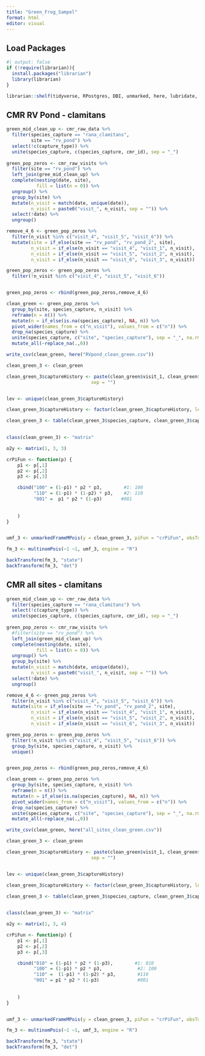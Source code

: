 ```yaml
---
title: "Green_Frog_Sampel"
format: html
editor: visual
---
```


## Load Packages
```r
#| output: false
if (!require(librarian)){
  install.packages("librarian")
  library(librarian)
}

librarian::shelf(tidyverse, RPostgres, DBI, unmarked, here, lubridate, kableExtra, GGally, MuMIn, AHMbook, AICcmodavg)

```

## CMR RV Pond - clamitans
```r
green_mid_clean_up <- cmr_raw_data %>% 
  filter(species_capture == "rana_clamitans",
         site == "rv_pond") %>% 
  select(!c(capture_type)) %>% 
  unite(species_capture, c(species_capture, cmr_id), sep = "_")
  
green_pop_zeros <- cmr_raw_visits %>% 
  filter(site == "rv_pond") %>% 
  left_join(gree_mid_clean_up) %>%
  complete(nesting(date, site), 
           fill = list(n = 0)) %>% 
  ungroup() %>% 
  group_by(site) %>% 
  mutate(n_visit = match(date, unique(date)),
         n_visit = paste0("visit_", n_visit, sep = "")) %>% 
  select(!date) %>% 
  ungroup()

remove_4_6 <- green_pop_zeros %>%
  filter(n_visit %in% c("visit_4", "visit_5", "visit_6")) %>%
  mutate(site = if_else(site == "rv_pond", "rv_pond_2", site),
         n_visit = if_else(n_visit == "visit_4", "visit_1", n_visit),
         n_visit = if_else(n_visit == "visit_5", "visit_2", n_visit),
         n_visit = if_else(n_visit == "visit_6", "visit_3", n_visit))

green_pop_zeros <- green_pop_zeros %>%
  filter(!n_visit %in% c("visit_4", "visit_5", "visit_6"))


green_pop_zeros <- rbind(green_pop_zeros,remove_4_6)

clean_green <- green_pop_zeros %>%   
  group_by(site, species_capture, n_visit) %>% 
  reframe(n = n()) %>% 
  mutate(n = if_else(is.na(species_capture), NA, n)) %>% 
  pivot_wider(names_from = c("n_visit"), values_from = c("n")) %>%
  drop_na(species_capture) %>%
  unite(species_capture, c("site", "species_capture"), sep = "_", na.rm = T) %>% 
  mutate_all(~replace_na(.,0)) 

write_csv(clean_green, here("RVpond_clean_green.csv"))

clean_green_3 <- clean_green

clean_green_3$captureHistory <- paste(clean_green$visit_1, clean_green$visit_2, clean_green$visit_3,
                               sep = "")


lev <- unique(clean_green_3$captureHistory)

clean_green_3$captureHistory <- factor(clean_green_3$captureHistory, levels = lev)

clean_green_3 <- table(clean_green_3$species_capture, clean_green_3$captureHistory)
  

class(clean_green_3) <- "matrix"

o2y <- matrix(1, 3, 3)

crPiFun <- function(p) {
    p1 <- p[,1]
    p2 <- p[,2]
    p3 <- p[,3]

    cbind("100" = (1-p1) * p2 * p3,        #1: 100    
          "110" = (1-p1) * (1-p2) * p3,    #2: 110
          "001" =  p1 * p2 * (1-p3)       #001
          
          
    )
}


umf_3 <- unmarkedFrameMPois(y = clean_green_3, piFun = "crPiFun", obsToY = o2y)

fm_3 <- multinomPois(~1 ~1, umf_3, engine = "R")

backTransform(fm_3, "state")
backTransform(fm_3, "det") 
```

## CMR all sites - clamitans
```r
green_mid_clean_up <- cmr_raw_data %>% 
  filter(species_capture == "rana_clamitans") %>% 
  select(!c(capture_type)) %>% 
  unite(species_capture, c(species_capture, cmr_id), sep = "_")
  
green_pop_zeros <- cmr_raw_visits %>% 
  #filter(site == "rv_pond") %>% 
  left_join(green_mid_clean_up) %>%
  complete(nesting(date, site), 
           fill = list(n = 0)) %>% 
  ungroup() %>% 
  group_by(site) %>% 
  mutate(n_visit = match(date, unique(date)),
         n_visit = paste0("visit_", n_visit, sep = "")) %>% 
  select(!date) %>% 
  ungroup()

remove_4_6 <- green_pop_zeros %>%
  filter(n_visit %in% c("visit_4", "visit_5", "visit_6")) %>%
  mutate(site = if_else(site == "rv_pond", "rv_pond_2", site),
         n_visit = if_else(n_visit == "visit_4", "visit_1", n_visit),
         n_visit = if_else(n_visit == "visit_5", "visit_2", n_visit),
         n_visit = if_else(n_visit == "visit_6", "visit_3", n_visit))

green_pop_zeros <- green_pop_zeros %>%
  filter(!n_visit %in% c("visit_4", "visit_5", "visit_6")) %>% 
  group_by(site, species_capture, n_visit) %>% 
  unique()


green_pop_zeros <- rbind(green_pop_zeros,remove_4_6)

clean_green <- green_pop_zeros %>%   
  group_by(site, species_capture, n_visit) %>% 
  reframe(n = n()) %>% 
  mutate(n = if_else(is.na(species_capture), NA, n)) %>% 
  pivot_wider(names_from = c("n_visit"), values_from = c("n")) %>%
  drop_na(species_capture) %>%
  unite(species_capture, c("site", "species_capture"), sep = "_", na.rm = T) %>% 
  mutate_all(~replace_na(.,0)) 

write_csv(clean_green, here("all_sites_clean_green.csv"))

clean_green_3 <- clean_green

clean_green_3$captureHistory <- paste(clean_green$visit_1, clean_green$visit_2, clean_green$visit_3,
                               sep = "")


lev <- unique(clean_green_3$captureHistory)

clean_green_3$captureHistory <- factor(clean_green_3$captureHistory, levels = lev)

clean_green_3 <- table(clean_green_3$species_capture, clean_green_3$captureHistory)
  

class(clean_green_3) <- "matrix"

o2y <- matrix(1, 3, 4)

crPiFun <- function(p) {
    p1 <- p[,1]
    p2 <- p[,2]
    p3 <- p[,3]

    cbind("010" = (1-p1) * p2 * (1-p3),        #1: 010    
          "100" = (1-p1) * p2 * p3,             #2: 100
          "110" =  (1-p1) * (1-p2) * p3,        #110
          "001" = p1 * p2 * (1-p3)              #001
          
          
    )
}


umf_3 <- unmarkedFrameMPois(y = clean_green_3, piFun = "crPiFun", obsToY = o2y)

fm_3 <- multinomPois(~1 ~1, umf_3, engine = "R")

backTransform(fm_3, "state")
backTransform(fm_3, "det") 
```